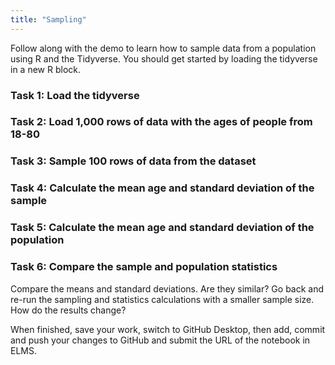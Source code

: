 ```yaml
---
title: "Sampling"
---
```


Follow along with the demo to learn how to sample data from a population using R and the Tidyverse. You should get started by loading the tidyverse in a new R block.

### Task 1: Load the tidyverse


### Task 2: Load 1,000 rows of data with the ages of people from 18-80


### Task 3: Sample 100 rows of data from the dataset


### Task 4: Calculate the mean age and standard deviation of the sample


### Task 5: Calculate the mean age and standard deviation of the population


### Task 6: Compare the sample and population statistics

Compare the means and standard deviations. Are they similar? Go back and re-run the sampling and statistics calculations with a smaller sample size. How do the results change?



When finished, save your work, switch to GitHub Desktop, then add, commit and push your changes to GitHub and submit the URL of the notebook in ELMS.
